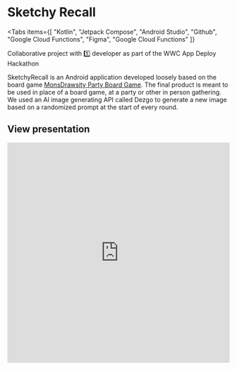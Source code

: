 
# Sketchy Recall

<Tabs
  items={[
    "Kotlin",
    "Jetpack Compose",
    "Android Studio",
    "Github",
    "Google Cloud Functions",
    "Figma",
    "Google Cloud Functions"
]}

> </Tabs>

<Callout type="info" emoji="🤝">
  Collaborative project with 1️⃣ developer as part of the WWC App Deploy
  Hackathon
</Callout>

SketchyRecall is an Android application developed loosely based on the board game [MonsDrawsity Party Board Game](https://www.geekyhobbies.com/monsdrawsity-party-board-game-rules-and-instructions-for-how-to-play/). The final product is meant to be used in place of a board game, at a party or other in person gathering. We used an AI image generating API called Dezgo to generate a new image based on a randomized prompt at the start of every round.

<Cards>
  <Card icon="💻" title=" Github" href="https://github.com/tkdgolden/AppDeploy2023/tree/googleplay-hackathon-2023"/>
  <Card icon = "🔗" title=" Hackathon Presentation" href="https://docs.google.com/presentation/d/1IR-raQqZx7ZyyB6lXNDQ6mhzL6aY5GD3km6q9qkd1tM/edit#slide=id.p" />
  <Card icon = "🎨" title=" Working Doc" href="https://docs.google.com/document/d/14IIyWEvgB0NpkeouBgVdJ55htKTE9IcsKI9fv-u_igQ/edit?usp=sharing" />

</Cards>

## View presentation

<iframe
  src="https://docs.google.com/presentation/d/e/2PACX-1vS3HcRA3D7fzYckNN_TMxaRjg81WQWKa9F-DXLN2C-3wMJ-YLvtjR_LpQcQbgYzX0kTz-E93A5lYd9m/embed?start=false&loop=false&delayms=3000"
  frameborder="0"
  width="100%"
  height="500px"
  title="Sketchy Recall"
  allowfullscreen="true"
  mozallowfullscreen="true"
  webkitallowfullscreen="true"
></iframe>
